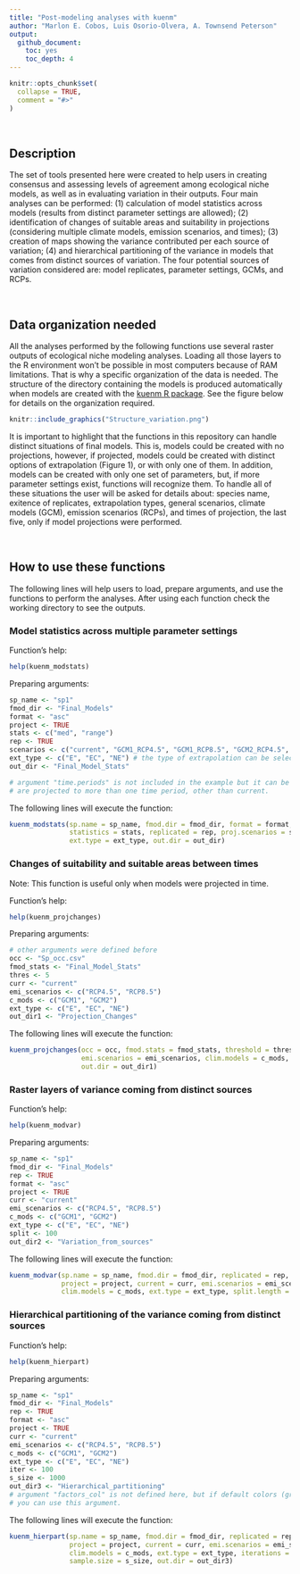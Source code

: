 ```yaml
---
title: "Post-modeling analyses with kuenm"
author: "Marlon E. Cobos, Luis Osorio-Olvera, A. Townsend Peterson"
output:
  github_document:
    toc: yes
    toc_depth: 4
---
```



```r
knitr::opts_chunk$set(
  collapse = TRUE,
  comment = "#>"
)
```

<br>

## Description

The set of tools presented here were created to help users in creating consensus and assessing levels of agreement among ecological niche models, as well as in evaluating variation in their outputs. Four main analyses can be performed: (1) calculation of model statistics across models (results from distinct parameter settings are allowed); (2) identification of changes of suitable areas and suitability in projections (considering multiple climate models, emission scenarios, and times); (3) creation of maps showing the variance contributed per each source of variation; (4) and hierarchical partitioning of the variance in models that comes from distinct sources of variation. The four potential sources of variation considered are: model replicates, parameter settings, GCMs, and RCPs.

<br>

## Data organization needed

All the analyses performed by the following functions use several raster outputs of ecological niche modeling analyses. Loading all those layers to the R environment won't be possible in most computers because of RAM limitations. That is why a specific organization of the data is needed. The structure of the directory containing the models is produced automatically when models are created with the <a href="https://github.com/marlonecobos/kuenm" target="_blank">kuenm R package</a>. See the figure below for details on the organization required.

```r

knitr::include_graphics("Structure_variation.png")
```

It is important to highlight that the functions in this repository can handle distinct situations of final models. This is, models could be created with no projections, however, if projected, models could be created with distinct options of extrapolation (Figure 1), or with only one of them. In addition, models can be created with only one set of parameters, but, if more parameter settings exist, functions will recognize them. To handle all of these situations the user will be asked for details about: species name, exitence of replicates, extrapolation types, general scenarios, climate models (GCM), emission scenarios (RCPs), and times of projection, the last five, only if model projections were performed. 

<br>

## How to use these functions 

The following lines will help users to load, prepare arguments, and use the functions to perform the analyses. After using each function check the working directory to see the outputs.

### Model statistics across multiple parameter settings

Function's help:

```r
help(kuenm_modstats)
```

Preparing arguments:

```r
sp_name <- "sp1"
fmod_dir <- "Final_Models"
format <- "asc"
project <- TRUE
stats <- c("med", "range")
rep <- TRUE
scenarios <- c("current", "GCM1_RCP4.5", "GCM1_RCP8.5", "GCM2_RCP4.5", "GCM2_RCP8.5")
ext_type <- c("E", "EC", "NE") # the type of extrapolation can be selected according to user requirements 
out_dir <- "Final_Model_Stats"

# argument "time.periods" is not included in the example but it can be used when models
# are projected to more than one time period, other than current.
```

The following lines will execute the function:

```r
kuenm_modstats(sp.name = sp_name, fmod.dir = fmod_dir, format = format, project = project, 
               statistics = stats, replicated = rep, proj.scenarios = scenarios, 
               ext.type = ext_type, out.dir = out_dir)
```


### Changes of suitability and suitable areas between times

Note: This function is useful only when models were projected in time.

Function's help:

```r
help(kuenm_projchanges)
```

Preparing arguments:

```r
# other arguments were defined before
occ <- "Sp_occ.csv"
fmod_stats <- "Final_Model_Stats"
thres <- 5
curr <- "current"
emi_scenarios <- c("RCP4.5", "RCP8.5")
c_mods <- c("GCM1", "GCM2")
ext_type <- c("E", "EC", "NE")
out_dir1 <- "Projection_Changes"
```

The following lines will execute the function:

```r
kuenm_projchanges(occ = occ, fmod.stats = fmod_stats, threshold = thres, current = curr, 
                  emi.scenarios = emi_scenarios, clim.models = c_mods, ext.type = ext_type, 
                  out.dir = out_dir1)
```


### Raster layers of variance coming from distinct sources

Function's help:

```r
help(kuenm_modvar)
```

Preparing arguments:

```r
sp_name <- "sp1"
fmod_dir <- "Final_Models"
rep <- TRUE
format <- "asc"
project <- TRUE
curr <- "current"
emi_scenarios <- c("RCP4.5", "RCP8.5")
c_mods <- c("GCM1", "GCM2")
ext_type <- c("E", "EC", "NE")
split <- 100
out_dir2 <- "Variation_from_sources"
```

The following lines will execute the function:

```r
kuenm_modvar(sp.name = sp_name, fmod.dir = fmod_dir, replicated = rep, format = format,  
             project = project, current = curr, emi.scenarios = emi_scenarios, 
             clim.models = c_mods, ext.type = ext_type, split.length = split, out.dir = out_dir2)
```


### Hierarchical partitioning of the variance coming from distinct sources

Function's help:

```r
help(kuenm_hierpart)
```

Preparing arguments:

```r
sp_name <- "sp1"
fmod_dir <- "Final_Models"
rep <- TRUE
format <- "asc"
project <- TRUE
curr <- "current"
emi_scenarios <- c("RCP4.5", "RCP8.5")
c_mods <- c("GCM1", "GCM2")
ext_type <- c("E", "EC", "NE")
iter <- 100
s_size <- 1000
out_dir3 <- "Hierarchical_partitioning"
# argument "factors_col" is not defined here, but if default colors (grey scale) need to be changed, 
# you can use this argument.
```

The following lines will execute the function:

```r
kuenm_hierpart(sp.name = sp_name, fmod.dir = fmod_dir, replicated = rep, format = format,  
               project = project, current = curr, emi.scenarios = emi_scenarios,    
               clim.models = c_mods, ext.type = ext_type, iterations = iter, 
               sample.size = s_size, out.dir = out_dir3)
```

